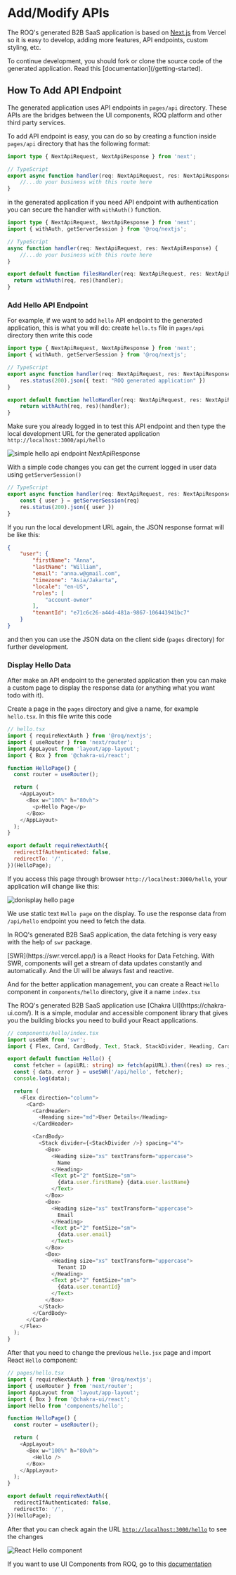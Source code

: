 

# Add/Modify APIs

The ROQ's generated B2B SaaS application is based on [Next.js]() from Vercel so it is easy to develop, adding more features, API endpoints, custom styling, etc. 


<Callout type="info">
To continue development, you should fork or clone the source code of the generated application. Read this [documentation](/getting-started).
</Callout>

## How To Add API Endpoint

The generated application uses API endpoints in `pages/api` directory. These APIs are the bridges between the UI components, ROQ platform and other third party services.

To add API endpoint is easy, you can do so by creating a function inside `pages/api` directory that has the following format:

```ts
import type { NextApiRequest, NextApiResponse } from 'next';

// TypeScript
export async function handler(req: NextApiRequest, res: NextApiResponse) {
	//...do your business with this route here
}
```

in the generated application if you need API endpoint with authentication you can secure the handler with `withAuth()` function.

```ts
import type { NextApiRequest, NextApiResponse } from 'next';
import { withAuth, getServerSession } from '@roq/nextjs';

// TypeScript
async function handler(req: NextApiRequest, res: NextApiResponse) {
	//...do your business with this route here
}

export default function filesHandler(req: NextApiRequest, res: NextApiResponse) {
  return withAuth(req, res)(handler);
}
```

### Add Hello API Endpoint

For example, if we want to add `hello` API endpoint to the generated application, this is what you will do: create `hello.ts` file in `pages/api` directory then write this code

```ts
import type { NextApiRequest, NextApiResponse } from 'next';
import { withAuth, getServerSession } from '@roq/nextjs';

// TypeScript
export async function handler(req: NextApiRequest, res: NextApiResponse) {
	res.status(200).json({ text: "ROQ generated application" })
}

export default function helloHandler(req: NextApiRequest, res: NextApiResponse) {
	return withAuth(req, res)(handler);
}

```

Make sure you already logged in to test this API endpoint and then type the local development URL for the generated application `http://localhost:3000/api/hello`


![simple hello api endpoint NextApiResponse](/add-api-endpoint-simple.png)


With a simple code changes you can get the current logged in user data using `getServerSession()`


```ts
// TypeScript
export async function handler(req: NextApiRequest, res: NextApiResponse) {
	const { user } = getServerSession(req)
	res.status(200).json({ user })
}
```

If you run the local development URL again, the JSON response format will be like this:

```json
{
    "user": {
        "firstName": "Anna",
        "lastName": "William",
        "email": "anna.w@gmail.com",
        "timezone": "Asia/Jakarta",
        "locale": "en-US",
        "roles": [
            "account-owner"
        ],
        "tenantId": "e71c6c26-a44d-481a-9867-106443941bc7"
    }
}
```

and then you can use the JSON data on the client side (`pages` directory) for further development.

### Display Hello Data

After make an API endpoint to the generated application then you can make a custom page to display the response data (or anything what you want todo with it).

Create a page in the `pages` directory and give a name, for example `hello.tsx`. In this file write this code

```js
// hello.tsx
import { requireNextAuth } from '@roq/nextjs';
import { useRouter } from 'next/router';
import AppLayout from 'layout/app-layout';
import { Box } from '@chakra-ui/react';

function HelloPage() {
  const router = useRouter();

  return (
    <AppLayout>
      <Box w="100%" h="80vh">
        <p>Hello Page</p>
      </Box>
    </AppLayout>
  );
}

export default requireNextAuth({
  redirectIfAuthenticated: false,
  redirectTo: '/',
})(HelloPage);
```

If you access this page through browser `http://localhost:3000/hello`, your application will change like this:

![donisplay hello page](/display-hello-page.png)

We use static text `Hello page` on the display. To use the response data from `/api/hello` endpoint you need to fetch the data. 

In ROQ's generated B2B SaaS application, the data fetching is very easy with the help of `swr` package. 


<Callout type="info">
[SWR](https://swr.vercel.app/) is a React Hooks for Data Fetching. With SWR, components will get a stream of data updates constantly and automatically. And the UI will be always fast and reactive.
</Callout>

And for the better application management, you can create a React `Hello` component in `components/hello` directory, give it a name `index.tsx`

<Callout type="info">
The ROQ's generated B2B SaaS application use [Chakra UI](https://chakra-ui.com/). It is a simple, modular and accessible component library that gives you the building blocks you need to build your React applications.
</Callout>

```ts
// components/hello/index.tsx
import useSWR from 'swr';
import { Flex, Card, CardBody, Text, Stack, StackDivider, Heading, CardHeader, Box } from '@chakra-ui/react';

export default function Hello() {
  const fetcher = (apiURL: string) => fetch(apiURL).then((res) => res.json());
  const { data, error } = useSWR('/api/hello', fetcher);
  console.log(data);

  return (
    <Flex direction="column">
      <Card>
        <CardHeader>
          <Heading size="md">User Details</Heading>
        </CardHeader>

        <CardBody>
          <Stack divider={<StackDivider />} spacing="4">
            <Box>
              <Heading size="xs" textTransform="uppercase">
                Name
              </Heading>
              <Text pt="2" fontSize="sm">
                {data.user.firstName} {data.user.lastName}
              </Text>
            </Box>
            <Box>
              <Heading size="xs" textTransform="uppercase">
                Email
              </Heading>
              <Text pt="2" fontSize="sm">
                {data.user.email}
              </Text>
            </Box>
            <Box>
              <Heading size="xs" textTransform="uppercase">
                Tenant ID
              </Heading>
              <Text pt="2" fontSize="sm">
                {data.user.tenantId}
              </Text>
            </Box>
          </Stack>
        </CardBody>
      </Card>
    </Flex>
  );
}
```

After that you need to change the previous `hello.jsx` page and import React `Hello` component:

```ts
// pages/hello.tsx
import { requireNextAuth } from '@roq/nextjs';
import { useRouter } from 'next/router';
import AppLayout from 'layout/app-layout';
import { Box } from '@chakra-ui/react';
import Hello from 'components/hello';

function HelloPage() {
  const router = useRouter();

  return (
    <AppLayout>
      <Box w="100%" h="80vh">
        <Hello />
      </Box>
    </AppLayout>
  );
}

export default requireNextAuth({
  redirectIfAuthenticated: false,
  redirectTo: '/',
})(HelloPage);

```

After that you can check again the URL [`http://localhost:3000/hello`](http://localhost:3000/hello) to see the changes

![React Hello component](/hello-component.png)

If you want to use UI Components from ROQ, go to this [documentation](/development-guides/ui-components)
